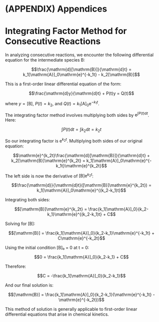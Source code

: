 # (APPENDIX) Appendices {-}

# Integrating Factor Method for Consecutive Reactions {#integrating-factor}

In analyzing consecutive reactions, we encounter the following differential equation for the intermediate species B:

$$\frac{\mathrm{d}[\mathrm{B}]}{\mathrm{d}t} = k_1[\mathrm{A}]_0\mathrm{e}^{-k_1t} - k_2[\mathrm{B}]$$

This is a first-order linear differential equation of the form:

$$\frac{\mathrm{d}y}{\mathrm{d}t} + P(t)y = Q(t)$$

where $y = [\mathrm{B}]$, $P(t) = k_2$, and $Q(t) = k_1[\mathrm{A}]_0\mathrm{e}^{-k_1t}$.

The integrating factor method involves multiplying both sides by $\mathrm{e}^{\int P(t)\mathrm{d}t}$. Here:

$$\int P(t)\mathrm{d}t = \int k_2\mathrm{d}t = k_2t$$

So our integrating factor is $\mathrm{e}^{k_2t}$. Multiplying both sides of our original equation:

$$\mathrm{e}^{k_2t}\frac{\mathrm{d}[\mathrm{B}]}{\mathrm{d}t} + k_2[\mathrm{B}]\mathrm{e}^{k_2t} = k_1[\mathrm{A}]_0\mathrm{e}^{-k_1t}\mathrm{e}^{k_2t}$$

The left side is now the derivative of $[\mathrm{B}]\mathrm{e}^{k_2t}$:

$$\frac{\mathrm{d}}{\mathrm{d}t}([\mathrm{B}]\mathrm{e}^{k_2t}) = k_1[\mathrm{A}]_0\mathrm{e}^{(k_2-k_1)t}$$

Integrating both sides:

$$[\mathrm{B}]\mathrm{e}^{k_2t} = \frac{k_1[\mathrm{A}]_0}{k_2-k_1}\mathrm{e}^{(k_2-k_1)t} + C$$

Solving for [B]:

$$[\mathrm{B}] = \frac{k_1[\mathrm{A}]_0}{k_2-k_1}\mathrm{e}^{-k_1t} + C\mathrm{e}^{-k_2t}$$

Using the initial condition [B]₀ = 0 at t = 0:

$$0 = \frac{k_1[\mathrm{A}]_0}{k_2-k_1} + C$$

Therefore:

$$C = -\frac{k_1[\mathrm{A}]_0}{k_2-k_1}$$

And our final solution is:

$$[\mathrm{B}] = \frac{k_1[\mathrm{A}]_0}{k_2-k_1}(\mathrm{e}^{-k_1t} - \mathrm{e}^{-k_2t})$$

This method of solution is generally applicable to first-order linear differential equations that arise in chemical kinetics.
